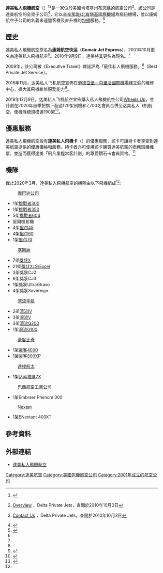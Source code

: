 {{Infobox Airline
|airline        = 達美私人飛機航空<br/>{{lang|en|Delta Private Jets}}
|logo           = Delta logo.svg
|logo_size      = 300
|fleet_size     = 
|destinations   =
|IATA           = -
|ICAO           = ELJ
|callsign       = ELITE JET
|parent         = [[達美航空|達美航空]]
|company_slogan =
|founded        = 1984年
|headquarters   = [[美國|美國]][[辛辛那堤/北肯塔基國際機場|辛辛那堤/北肯塔基國際機場]]
|key_people     = 
|hubs           = [[辛辛那堤/北肯塔基國際機場|辛辛那堤/北肯塔基國際機場]]
|secondary_hubs = 
|focus_cities   = 
|frequent_flyer = SkyMiles
|lounge         = 
|alliance       = 
|website        = {{URL|https://www.deltaprivatejets.com/}}
}}

'''達美私人飛機航空'''（{{lang-en|'''Delta Private Jets'''}}）<ref name="jets_cn">{{Cite web|url=http://zh.delta.com/planning_reservations/plan_flight/flight_partners/private_jets/index.jsp|title=达美私人飞机|accessdate=2011-11-13|author=达美航空|language=zh-hans}}</ref><ref>{{en}}[http://www.deltaprivatejets.com/about.aspx Overview] {{webarchive|url=https://web.archive.org/web/20101015150147/http://www.deltaprivatejets.com/About.aspx |date=2010-10-15 }}，Delta Private Jets，查閱於2010年10月3日</ref>是一家位於美國肯塔基州[[布恩縣_(肯塔基州)|布恩縣]]的航空公司<ref>{{en}}[http://www.deltaprivatejets.com/contact.aspx Contact Us] {{webarchive|url=https://web.archive.org/web/20100930020934/http://deltaprivatejets.com/contact.aspx |date=2010-09-30 }}，Delta Private Jets，查閱於2010年10月3日</ref>。該公司是達美航空的全資子公司<ref name="delta_rename">{{Cite web|url=http://news.delta.com/index.php?s=43&item=1124|title=Delta Renames Business Jet Subsidiary 'Delta Private Jets'|accessdate=2011-11-13|author=Delta Air Lines|date=2010-09-09|language=en}}</ref>，它以[[辛辛那堤/北肯塔基國際機場|辛辛那堤/北肯塔基國際機場]]為樞紐機場，並以康姆航空子公司的名義來運營客機及直升機的[[包機|包機]]服務。<ref name="FI">{{cite news | title= Directory: World Airlines | work= Flight International | page= 72 | date= 2007-04-03}}</ref>

== 歷史 ==
達美私人飛機航空原名為'''康姆航空快运'''（'''Comair Jet Express'''），2001年10月更名為達美私人飛機航空<ref name="FI"/>。2010年9月9日，達美將其更名為現名。<ref name="delta_rename"/>

2009年，該公司被《Executive Travel》雜誌評為「最佳私人飛機服務」<ref name="jets_cn"/>（Best Private Jet Service）。

2018年11月，达美私人飞机航空宣佈在[[勞德岱堡－荷里活國際機場|勞德岱堡－荷里活國際機場]]建立迎的維修中心，擴大其飛機維修服務能力<ref>{{Cite web|url=https://news.delta.com/delta-private-jets-announces-expansion-launch-new-maintenance-facility-sheltair-aviation-ft|title=Delta Private Jets announces expansion with launch of new maintenance facility at Sheltair Aviation in Ft. Lauderdale|date=November 8, 2018|website=News.delta.com}}</ref>。

2019年12月9日，达美私人飞机航空宣佈購入私人飛機航空公司[[Wheels_Up|Wheels Up]]，並計劃在2020年首季把旗下超過120架飛機和7,700名會員合併至达美私人飞机航空，使機隊總規模達190架<ref>{{cite news |url= https://www.flightglobal.com/business-aviation/wheels-up-merges-with-delta-private-jets/135824.article |title= Wheels Up merges with Delta Private Jets |author= Kate Sarsfield |date= 17 December 2019 |work= Flightglobal}}</ref>。

== 優惠服務 ==
達美私人飛機航空設有'''達美私人飛機卡'''（{{lang|en|'''Delta Private Jets Card'''}}）的優惠服務，該卡可讓持卡者享受到達美航空提供的優惠價格和服務。持卡者亦可使用該卡購買達美航空的商務班機機票，並進而獲得達美「飛凡里程常客計劃」的尊爵鑽石卡會員資格。<ref>{{en}}{{cite web |url=https://deltaprivatejets.com/jet_card.aspx |title=Delta Private Jets Card |deadurl=yes |archiveurl=https://web.archive.org/web/20140625054609/http://deltaprivatejets.com/jet_card.aspx |archivedate=2014-06-25 }}</ref>

== 機隊 ==
截止2020年3月，達美私人飛機航空的機隊由以下飛機組成<ref name="FI"/>:

:[[龐巴迪公司|龐巴迪公司]]
*1架[[挑戰者300|挑戰者300]]
*1架[[挑戰者300|挑戰者350]]
*5架[[挑戰者600|挑戰者604]]
*里爾噴射機
*4架[[里尔45|里尔45]]
*4架[[里尔60|里尔60]]
*1架[[里尔70/75|里尔70]]
:[[塞斯納|塞斯納]]
*7架[[塞斯納獎狀10|獎狀X]]
*21架[[獎狀Excel|獎狀XLS/Excel]]
*3架獎狀CJ2
*6架獎狀CJ3
*1架獎狀Ultra/Bravo
*4架獎狀Sovereign
:[[湾流宇航|湾流宇航]]
*2架[[湾流IV|湾流IV]]
*3架[[灣流V|灣流V]]
*3架[[湾流G200|湾流G200]]
*1架[[灣流G100|灣流G100]]
:[[豪客比奇|豪客比奇]]
*1架[[豪客400|豪客4000]]
*1架[[豪客800|豪客800XP]]
:[[達梭航太|達梭航太]]
*1架[[达索猎鹰7X|达索猎鹰7X]]
:[[巴西航空工業公司|巴西航空工業公司]]
*1架Embraer Phenom 300
:[[Nextan|Nextan]]
*1架ENextant 400XT

==參考資料==
{{reflist}}

==外部連結==
{{Portalbox|航空}}
*[https://www.deltaprivatejets.com/ 達美私人飛機航空]{{en}}
{{美國的航空公司}}

[[Category:達美航空|Category:達美航空]]
[[Category:美國包機航空公司|Category:美國包機航空公司]]
[[Category:2001年成立的航空公司|Category:2001年成立的航空公司]]